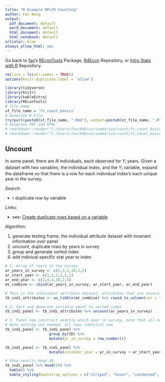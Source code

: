 ```yaml
---
title: "R Example DPLYR Counting"
author: Fan Wang
output:
  pdf_document: default
  word_document: default
  html_document: default
  html_notebook: default
urlcolor: blue
always_allow_html: yes
---
```


Go back to [fan](http://fanwangecon.github.io/)'s [REconTools](https://fanwangecon.github.io/REconTools/) Package, [R4Econ](https://fanwangecon.github.io/R4Econ/) Repository, or [Intro Stats with R](https://fanwangecon.github.io/Stat4Econ/) Repository.

```r
rm(list = ls(all.names = TRUE))
options(knitr.duplicate.label = 'allow')
```

```r
library(tidyverse)
library(knitr)
library(kableExtra)
library(REconTools)
# file name
st_file_name = 'fs_count_basics'
# Generate R File
try(purl(paste0(st_file_name, ".Rmd"), output=paste0(st_file_name, ".R"), documentation = 2))
# Generate PDF and HTML
# rmarkdown::render("C:/Users/fan/R4Econ/summarize/count/fs_count_basics.Rmd", "pdf_document")
# rmarkdown::render("C:/Users/fan/R4Econ/summarize/count/fs_count_basics.Rmd", "html_document")
```

## Uncount

In some panel, there are $N$ individuals, each observed for $Y_i$ years. Given a dataset with two variables, the individual index, and the $Y_i$ variable, expand the dataframe so that there is a row for each individual index's each unique year in the survey.

*Search*:

- r duplicate row by variable

*Links*:

- see: [Create duplicate rows based on a variable](https://stackoverflow.com/questions/52498169/r-create-duplicate-rows-based-on-a-variable-dplyr-preferred)

*Algorithm*:

1. generate testing frame, the individual attribute dataset with invariant information over panel
2. uncount, duplicate rows by years in survey
3. group and generate sorted index
4. add indiviual specific stat year to index

```r
# 1. Array of Years in the Survey
ar_years_in_survey <- c(2,3,1,10,2,5)
ar_start_yaer <- c(1,2,3,1,1,1)
ar_end_year <- c(2,4,3,10,2,5)
mt_combine <- cbind(ar_years_in_survey, ar_start_yaer, ar_end_year)

# This is the individual attribute dataset, attributes that are invariant acrosss years
tb_indi_attributes <- as_tibble(mt_combine) %>% rowid_to_column(var = "ID")

# 2. Sort and generate variable equal to sorted index
tb_indi_panel <- tb_indi_attributes %>% uncount(ar_years_in_survey)

# 3. Panel now construct exactly which year in survey, note that all needed is sort index
# Note sorting not needed, all rows identical now
tb_indi_panel <- tb_indi_panel %>%
                    group_by(ID) %>%
                    mutate(yr_in_survey = row_number())

tb_indi_panel <- tb_indi_panel %>%
                    mutate(calendar_year = yr_in_survey + ar_start_yaer - 1)

# Show results Head 10
tb_indi_panel %>% head(10) %>%
  kable() %>%
  kable_styling(bootstrap_options = c("striped", "hover", "condensed", "responsive"))
```
